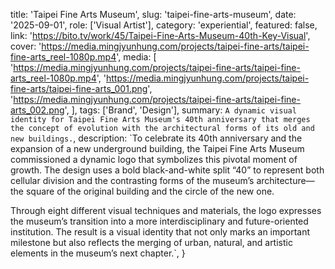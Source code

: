   title: 'Taipei Fine Arts Museum',
  slug: 'taipei-fine-arts-museum',
  date: '2025-09-01',
  role: ['Visual Artist'],
  category: 'experiential',
  featured: false,
  link: 'https://bito.tv/work/45/Taipei-Fine-Arts-Museum-40th-Key-Visual',
  cover: 'https://media.mingjyunhung.com/projects/taipei-fine-arts/taipei-fine-arts_reel-1080p.mp4',
  media: [
    'https://media.mingjyunhung.com/projects/taipei-fine-arts/taipei-fine-arts_reel-1080p.mp4',
    'https://media.mingjyunhung.com/projects/taipei-fine-arts/taipei-fine-arts_001.png',
    'https://media.mingjyunhung.com/projects/taipei-fine-arts/taipei-fine-arts_002.png',
  ],
  tags: ['Brand', 'Design'],
  summary: `A dynamic visual identity for Taipei Fine Arts Museum's 40th anniversary that merges the concept of evolution with the architectural forms of its old and new buildings.`,
  description: `To celebrate its 40th anniversary and the expansion of a new underground building, the Taipei Fine Arts Museum commissioned a dynamic logo that symbolizes this pivotal moment of growth. The design uses a bold black-and-white split “40” to represent both cellular division and the contrasting forms of the museum’s architecture—the square of the original building and the circle of the new one.
  
  Through eight different visual techniques and materials, the logo expresses the museum’s transition into a more interdisciplinary and future-oriented institution. The result is a visual identity that not only marks an important milestone but also reflects the merging of urban, natural, and artistic elements in the museum’s next chapter.`,
}
